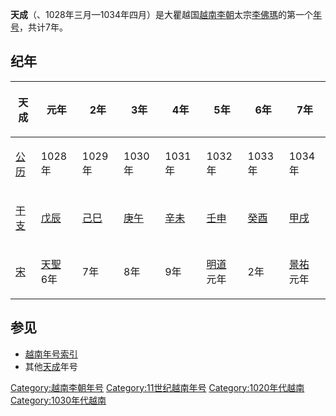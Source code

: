 {{Eranamebox|年号=天成
|起讫时间= 1028年三月—1034年四月
|政权= [[越南李朝|越南李朝]]
|帝王=太宗[[李佛瑪|李佛瑪]]
|历时= 7年
|timeline=
|说明=
}}
'''天成'''（{{lang|vi|Thiên Thành}}、1028年三月—1034年四月）是大瞿越国[[越南李朝|越南李朝]]太宗[[李佛瑪|李佛瑪]]的第一个[[年号|年号]]，共计7年。

==纪年==

{| class="wikitable"  style="text-align:center"
!天成||元年||2年||3年||4年||5年||6年||7年
|-
|[[公历|公历]]||1028年||1029年||1030年||1031年||1032年||1033年||1034年
|-
|[[干支|干支]]||[[戊辰|戊辰]]||[[己巳|己巳]]||[[庚午|庚午]]||[[辛未|辛未]]||[[壬申|壬申]]||[[癸酉|癸酉]]||[[甲戌|甲戌]]
|-
|[[北宋|宋]]||[[天聖|天聖]]<br />6年||7年||8年||9年||[[明道_(宋仁宗)|明道]]<br />元年||2年||[[景祐|景祐]]<br />元年
|}
==参见==
*[[越南年号索引|越南年号索引]]
*其他[[天成|天成]]年号

{{年号|[[順天_(李公蘊)|順天]]|[[越南年号索引|越南李朝年号]]|[[通瑞|通瑞]]}}
{{越南年號}}
[[Category:越南李朝年号|Category:越南李朝年号]]
[[Category:11世纪越南年号|Category:11世纪越南年号]]
[[Category:1020年代越南|Category:1020年代越南]]
[[Category:1030年代越南|Category:1030年代越南]]